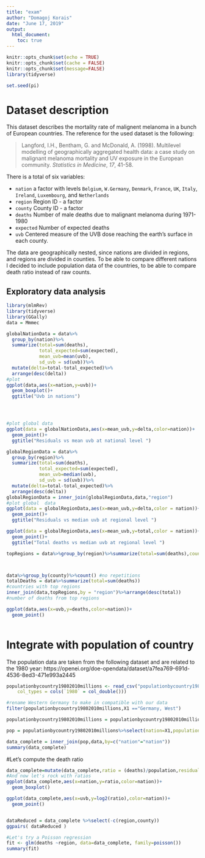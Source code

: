 ```yaml
---
title: "exam"
author: "Domagoj Korais"
date: "June 17, 2019"
output: 
  html_document:
    toc: true
---
```


```r
knitr::opts_chunk$set(echo = TRUE)
knitr::opts_chunk$set(cache = FALSE)
knitr::opts_chunk$set(message=FALSE)
library(tidyverse)

set.seed(pi)
```

# Dataset description

This dataset describes the mortality rate of malignent melanoma in a bunch of European countries. The reference for the used dataset is the following: 

<blockquote>
<p>Langford, I.H., Bentham, G. and McDonald, A. (1998). Multilevel modelling of geographically aggregated health data: a case study on malignant melanoma mortality and UV exposure in the European community. <em>Statistics in Medicine</em>, <em>17</em>, 41-58.</p>
</blockquote>

There is a total of six variables:
<ul>
<li><code>nation</code> a factor with levels <code>Belgium</code>, <code>W.Germany</code>, <code>Denmark</code>, <code>France</code>, <code>UK</code>, <code>Italy</code>, <code>Ireland</code>, <code>Luxembourg</code>, and <code>Netherlands</code></li>
<li><code>region</code> Region ID - a factor</li>
<li><code>county</code> County ID - a factor</li>
<li><code>deaths</code> Number of male deaths due to malignant melanoma during 1971-1980</li>
<li><code>expected</code> Number of expected deaths</li>
<li><code>uvb</code> Centered measure of the UVB dose reaching the earth’s surface in each county.</li>
</ul>

The data are geographically nested, since nations are divided in regions, and regions are divided in counties. 
To be able to compare different nations I decided to include population data of the countries, to be able to compare death ratio instead of raw counts.


## Exploratory data analysis
```r
library(mlmRev)
library(tidyverse)
library(GGally)
data = Mmmec

globalNationData = data%>%
  group_by(nation)%>%
  summarize(total=sum(deaths),
            total_expected=sum(expected),
            mean_uvb=mean(uvb),
            sd_uvb = sd(uvb))%>%
  mutate(delta=total-total_expected)%>%
  arrange(desc(delta))
#plot
ggplot(data,aes(x=nation,y=uvb))+
  geom_boxplot()+
  ggtitle("Uvb in nations")




#plot global data
ggplot(data = globalNationData,aes(x=mean_uvb,y=delta,color=nation))+
  geom_point()+
  ggtitle("Residuals vs mean uvb at national level ")

globalRegionData = data%>%
  group_by(region)%>%
  summarize(total=sum(deaths),
            total_expected=sum(expected),
            mean_uvb=median(uvb),
            sd_uvb = sd(uvb))%>%
  mutate(delta=total-total_expected)%>%
  arrange(desc(delta))
globalRegionData = inner_join(globalRegionData,data,"region")
#plot global  data
ggplot(data = globalRegionData,aes(x=mean_uvb,y=delta,color = nation))+
  geom_point()+
  ggtitle("Residuals vs median uvb at regional level ")

ggplot(data = globalRegionData,aes(x=mean_uvb,y=total,color = nation))+
  geom_point()+
  ggtitle("Total deaths vs median uvb at regional level ")

topRegions = data%>%group_by(region)%>%summarize(total=sum(deaths),count = n())%>%arrange(desc(total))%>%top_n(10,wt=total)



data%>%group_by(county)%>%count() #no repetitions
totalDeaths = data%>%summarize(total=sum(deaths))
#countries with top regions
inner_join(data,topRegions,by = "region")%>%arrange(desc(total))
#number of deaths from top regions

ggplot(data,aes(x=uvb,y=deaths,color=nation))+
  geom_point()



```

# Integrate with population of country
The population data are taken from the following dataset and are related to the 1980 year: 
https://openei.org/doe-opendata/dataset/a7fea769-691d-4536-8ed3-471e993a2445

```r

populationbycountry19802010millions <- read_csv("populationbycountry19802010millions.csv", 
    col_types = cols(`1980` = col_double()))

#rename Western Germany to make in compatible with our data
filter(populationbycountry19802010millions,X1 =="Germany, West")

populationbycountry19802010millions = populationbycountry19802010millions%>%mutate(X1 =replace(X1,X1=="Germany, West","W.Germany"))

pop = populationbycountry19802010millions%>%select(nation=X1,population = '1980')

data_complete = inner_join(pop,data,by=c("nation"="nation"))
summary(data_complete)

```

#Let's compute the death ratio
```r
data_complete=mutate(data_complete,ratio = (deaths)/population,residuals = (deaths-expected)/population)
#And now let's rock with ratios
ggplot(data_complete,aes(x=nation,y=ratio,color=nation))+
  geom_boxplot()

ggplot(data_complete,aes(x=uvb,y=log2(ratio),color=nation))+
  geom_point()


dataReduced = data_complete %>%select(-c(region,county))
ggpairs( dataReduced ) 


```

```R
#Let's try a Poisson regression
fit <- glm(deaths ~region, data=data_complete, family=poisson())
summary(fit)
```
